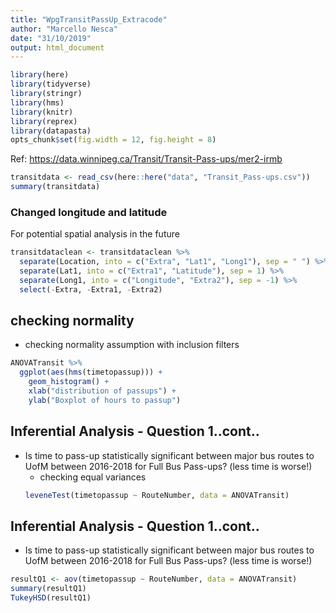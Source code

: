 ```yaml
---
title: "WpgTransitPassUp_Extracode"
author: "Marcello Nesca"
date: "31/10/2019"
output: html_document
---
```


```r
library(here) 
library(tidyverse)
library(stringr)
library(hms)
library(knitr)
library(reprex)
library(datapasta)
opts_chunk$set(fig.width = 12, fig.height = 8)
```

Ref: <https://data.winnipeg.ca/Transit/Transit-Pass-ups/mer2-irmb>

```r
transitdata <- read_csv(here::here("data", "Transit_Pass-ups.csv"))
summary(transitdata)
```

### Changed longitude and latitude
For potential spatial analysis in the future
```r
transitdataclean <- transitdataclean %>%
  separate(Location, into = c("Extra", "Lat1", "Long1"), sep = " ") %>%
  separate(Lat1, into = c("Extra1", "Latitude"), sep = 1) %>%
  separate(Long1, into = c("Longitude", "Extra2"), sep = -1) %>%
  select(-Extra, -Extra1, -Extra2)
```

## checking normality
+ checking normality assumption with inclusion filters
```r
ANOVATransit %>%
  ggplot(aes(hms(timetopassup))) +
    geom_histogram() +
    xlab("distribution of passups") +
    ylab("Boxplot of hours to passup")
```

## Inferential Analysis - Question 1..cont..
* Is time to pass-up statistically significant between major bus routes to UofM between 2016-2018 for Full Bus Pass-ups? (less time is worse!)
  + checking equal variances
```r
leveneTest(timetopassup ~ RouteNumber, data = ANOVATransit)
```

## Inferential Analysis - Question 1..cont..
* Is time to pass-up statistically significant between major bus routes to UofM between 2016-2018 for Full Bus Pass-ups? (less time is worse!)
```r
resultQ1 <- aov(timetopassup ~ RouteNumber, data = ANOVATransit)
summary(resultQ1)
TukeyHSD(resultQ1)
```
